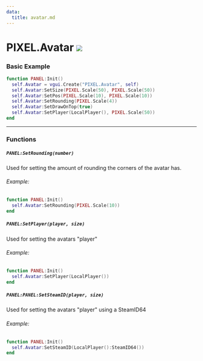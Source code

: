 ```yaml
---
data:
  title: avatar.md
---
```


# PIXEL.Avatar ![](https://github.com/Pulsar-Dev/documentation/blob/main/public/client.png)

### Basic Example

  ```lua #
  function PANEL:Init()
    self.Avatar = vgui.Create("PIXEL.Avatar", self)
	self.Avatar:SetSize(PIXEL.Scale(50), PIXEL.Scale(50))
	self.Avatar:SetPos(PIXEL.Scale(10), PIXEL.Scale(10))
	self.Avatar:SetRounding(PIXEL.Scale(4))
	self.Avatar:SetDrawOnTop(true)
    self.Avatar:SetPlayer(LocalPlayer(), PIXEL.Scale(50))
  end
  ```

---

### Functions

##### `PANEL:SetRounding(number)`
  Used for setting the amount of rounding the corners of the avatar has.

  ###### Example:
  ```lua #
  function PANEL:Init()
    self.Avatar:SetRounding(PIXEL.Scale(10))
  end
  ```

##### `PANEL:SetPlayer(player, size)`
  Used for setting the avatars "player"

  ###### Example:
  ```lua #
  function PANEL:Init()
    self.Avatar:SetPlayer(LocalPlayer())
  end
  ```

##### `PANEL:PANEL:SetSteamID(player, size)`
  Used for setting the avatars "player" using a SteamID64

  ###### Example:
  ```lua #
  function PANEL:Init()
    self.Avatar:SetSteamID(LocalPlayer():SteamID64())
  end
  ```
